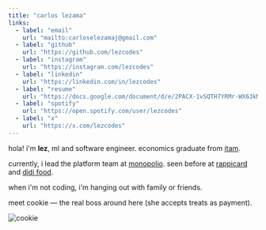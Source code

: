 ```yaml
---
title: "carlos lezama"
links:
  - label: "email"
    url: "mailto:carloselezamaj@gmail.com"
  - label: "github"
    url: "https://github.com/lezcodes"
  - label: "instagram"
    url: "https://instagram.com/lezcodes"
  - label: "linkedin"
    url: "https://linkedin.com/in/lezcodes"
  - label: "resume"
    url: "https://docs.google.com/document/d/e/2PACX-1vSQTH7YRMr-WX63kMlqrq7PlvWDLI04qrDauukbwjS3KNe5zk8Ayo1HE76p7rAttv7nRI20ITsiYYlX/pub"
  - label: "spotify"
    url: "https://open.spotify.com/user/lezcodes"
  - label: "x"
    url: "https://x.com/lezcodes"
---
```


hola! i'm **lez**, ml and software engineer. economics graduate from [itam](https://www.itam.mx/es).

currently, i lead the platform team at [monopolio](https://monopolio.com.mx/). seen before at [rappicard](https://rappicard.mx/) and [didi food](https://www.didi-food.com/es-MX/food/).

when i'm not coding, i'm hanging out with family or friends.

meet cookie — the real boss around here (she accepts treats as payment).

<div style={{ display: "flex", justifyContent: "center" }}>
  <img src="/cookie.PNG" alt="cookie" style={{ width: "50%" }} />
</div>
